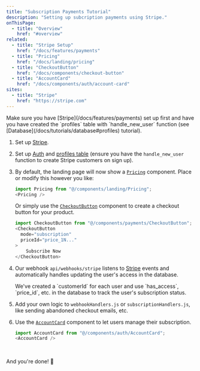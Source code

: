 ```yaml
---
title: "Subscription Payments Tutorial"
description: "Setting up subcription payments using Stripe."
onThisPage:
  - title: "Overview"
    href: "#overview"
related:
  - title: "Stripe Setup"
    href: "/docs/features/payments"
  - title: "Pricing"
    href: "/docs/landing/pricing"
  - title: "CheckoutButton"
    href: "/docs/components/checkout-button"
  - title: "AccountCard"
    href: "/docs/components/auth/account-card"
sites:
  - title: "Stripe"
    href: "https://stripe.com"
---
```


<div id="overview" />

<Caution>
    Make sure you have [Stripe](/docs/features/payments) set up first and have you have created the `profiles` table with
    `handle_new_user` function (see [Database](/docs/tutorials/database#profiles) tutorial).
</Caution>

1. Set up [Stripe](/docs/features/payments).

2. Set up [Auth](/docs/tutorials/authentication) and [profiles table](/docs/features/db#profiles) (ensure you have the `handle_new_user` function to create Stripe customers on sign up).

3. By default, the landing page will now show a [`Pricing`](/docs/landing/pricing) component. Place or modify this however you like:

    ```javascript
    import Pricing from "@/components/landing/Pricing";
    <Pricing />
    ```

    Or simply use the [`CheckoutButton`](/docs/components/checkout-button) component to create a checkout button for your product.

    ```javascript
    import CheckoutButton from "@/components/payments/CheckoutButton";
    <CheckoutButton
      mode="subscription"
      priceId="price_1N..."
    >
        Subscribe Now
    </CheckoutButton>
    ```

4. Our webhook `api/webhooks/stripe` listens to [Stripe](https://stripe.com) events and automatically handles updating the user's access in the database.

    <Info>
        We've created a `customerId` for each user and use `has_access`, `price_id`, etc. in the database to track the user's subscription status.
    </Info>

5. Add your own logic to `webhookHandlers.js` or `subscriptionHandlers.js`, like sending abandoned checkout emails, etc.

6. Use the [`AccountCard`](/docs/components/auth/account-card) component to let users manage their subscription.

    ```javascript
    import AccountCard from "@/components/auth/AccountCard";
    <AccountCard />
    ```

<br />

And you're done! 🙂



